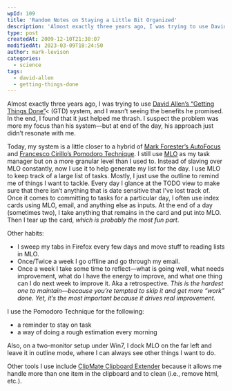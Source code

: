 ```yaml
---
wpId: 109
title: 'Random Notes on Staying a Little Bit Organized'
description: 'Almost exactly three years ago, I was trying to use David Allen''s "Getting Things Done"&lt; (GTD) system, and I wasn''t seeing the benefits he promised. In the end, I found that it just helped me thrash. I suspect the problem was more my focus than his system—but at end of the day, his approach just ...'
type: post
createdAt: 2009-12-10T21:38:07
modifiedAt: 2023-03-09T18:24:50
author: mark-levison
categories:
  - science
tags:
  - david-allen
  - getting-things-done
---
```



Almost exactly three years ago, I was trying to use [David Allen’s “Getting Things Done”](https://www.amazon.com/Getting-Things-Done-Stress-Free-Productivity/dp/0142000280/&tag=notesfromatoo-20)< (GTD) system, and I wasn’t seeing the benefits he promised. In the end, I found that it just helped me thrash. I suspect the problem was more my focus than his system—but at end of the day, his approach just didn’t resonate with me.

Today, my system is a little closer to a hybrid of [Mark Forester’s AutoFocus](http://markforster.squarespace.com/autofocus-system) and [Francesco Cirillo’s Pomodoro Technique](https://www.pomodorotechnique.com/). I still use [MLO](https://www.mylifeorganized.net/) as my task manager but on a more granular level than I used to. Instead of slaving over MLO constantly, now I use it to help generate my list for the day. I use MLO to keep track of a large list of tasks. Mostly, I just use the outline to remind me of things I want to tackle. Every day I glance at the TODO view to make sure that there isn’t anything that is date sensitive that I’ve lost track of. Once it comes to committing to tasks for a particular day, I often use index cards using MLO, email, and anything else as inputs. At the end of a day (sometimes two), I take anything that remains in the card and put into MLO. Then I tear up the card, _which is probably the most fun part_.

Other habits:

*   I sweep my tabs in Firefox every few days and move stuff to reading lists in MLO.
*   Once/Twice a week I go offline and go through my email.
*   Once a week I take some time to reflect—what is going well, what needs improvement, what do I have the energy to improve, and what one thing can I do next week to improve it. Aka a retrospective. _This is the hardest one to maintain—because you’re tempted to skip it and get more “work” done. Yet, it’s the most important because it drives real improvement._

I use the Pomodoro Technique for the following:

*   a reminder to stay on task
*   a way of doing a rough estimation every morning

Also, on a two-monitor setup under Win7, I dock MLO on the far left and leave it in outline mode, where I can always see other things I want to do.

Other tools I use include [ClipMate Clipboard Extender](https://www.thornsoft.com/index.htm) because it allows me handle more than one item in the clipboard and to clean (i.e., remove html, etc.).